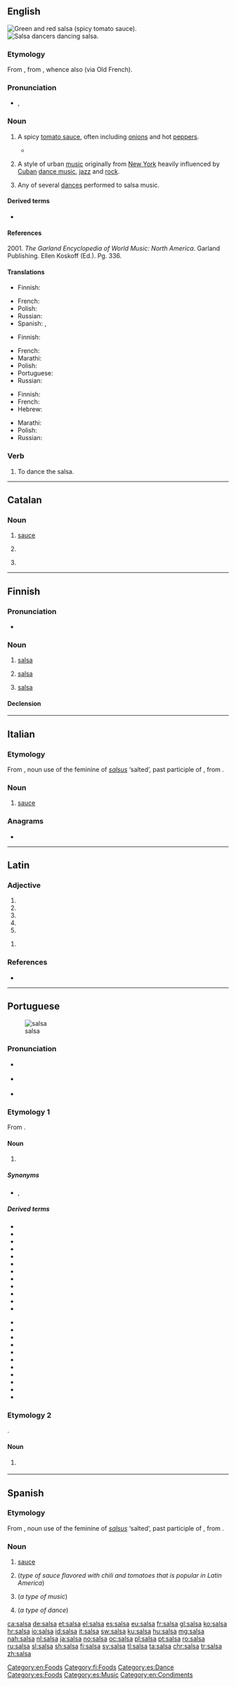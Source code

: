 ==English==
{{wikipedia}}
[[File:Mexico.Salsa.02.jpg|thumb|Green and red '''salsa''' (spicy tomato sauce).]]
[[File:Salsa_en_Cali.jpg|thumb|'''Salsa''' dancers dancing '''salsa'''.]]

===Etymology===
From {{etyl|es|en}} {{m|es|salsa||sauce}}, from {{etyl|la|en}} {{m|la|salsus||salted}}, whence also {{m|en|sauce}} (via Old French).

===Pronunciation===
* {{a|US}} {{enPR|sälʹsə}}, {{IPA|/ˈsɑl.sə/|lang=en}}

===Noun===
{{en-noun|~}}

# {{lb|en|countable}} A spicy [[tomato sauce]], often including [[onion]]s and hot [[pepper]]s.
#* {{quote-journal|author=Faye Fiore|title=Congress relishes another franking privilege: Meat lobby puts on the dog with exclusive luncheon for lawmakers – experts on pork|url=http://articles.latimes.com/1994-07-21/news/mn-18335_1_hot-dog|work={{w|Los Angeles Times}}|date=21 July 1994|passage=Congressmen gleefully wolfed down every imaginable version of the hot dog&nbsp;– smoked kielbasas, jumbo grillers, Big & Juicy's, kosher dogs and spiced dogs&nbsp;– topped with every imaginable condiment&nbsp;– hot mustard, sweet mustard, jalapenos, spaghetti sauce, regular relish, corn relish, maple syrup '''salsa''' and the secret sauce of Rep. {{w|Jack Kingston}} (R-Ga.). ("If I told you the recipe," an aide explained, "I'd have to shoot you.")}}
# {{lb|en|uncountable|music}} A style of urban [[music]] originally from [[New York]] heavily influenced by [[Cuban]] [[dance music]], [[jazz]] and [[rock]].
# {{lb|en|countable|dance}} Any of several [[dances]] performed to salsa music.

====Derived terms====
* {{l|en|salsa-like}}

====References====
2001. ''The Garland Encyclopedia of World Music: North America''. Garland Publishing. Ellen Koskoff (Ed.). Pg. 336.

====Translations====
{{trans-top|spicy tomato sauce}}
* Finnish: {{t+|fi|salsa}}
{{trans-mid}}
* French: {{t|fr|sauce salsa|f}}
* Polish: {{t+|pl|salsa|f}}
* Russian: {{t+|ru|са́льса|f}}
* Spanish: {{t|es|salsa mexicana|f}}, {{t|es|salsa picante|f}}
{{trans-bottom}}

{{trans-top|style of music}}
* Finnish: {{t+|fi|salsa}}
{{trans-mid}}
* French: {{t+|fr|salsa|f}}
* Marathi: {{t|mr|साल्सा|n|tr=sālsā|sc=Deva}}
* Polish: {{t+|pl|salsa|f}}
* Portuguese: {{t+|pt|salsa|f}}
* Russian: {{t+|ru|са́льса|f}}
{{trans-bottom}}

{{trans-top|dance}}
* Finnish: {{t+|fi|salsa}}
* French: {{t+|fr|salsa|f}}
* Hebrew: {{t+|he|סלסה|sc=Hebr}}
{{trans-mid}}
* Marathi: {{t|mr|साल्सा|m|tr=sālsā|sc=Deva}}
* Polish: {{t+|pl|salsa|f}}
* Russian: {{t+|ru|са́льса|f}}
{{trans-bottom}}

===Verb===
{{en-verb}}

# {{lb|en|intransitive}} To dance the salsa.

[[Category:en:Foods]]

----
==Catalan==

===Noun===
{{ca-noun|f}}

# [[sauce]]
# {{l|en|salsa}} {{gloss|music}}
# {{l|en|salsa}} {{gloss|dance}}
----
==Finnish==
{{wikipedia|lang=fi|Salsa (kastike)}}
{{wikipedia|lang=fi|Salsa (musiikki)}}
{{wikipedia|lang=fi|Salsa (tanssi)}}
{{finnish_index|s|a}}

===Pronunciation===
* {{hyphenation|sal|sa|lang=fi}}

===Noun===
{{head|fi|noun}}

# [[#English|salsa]] {{gloss|sauce}}
# {{lb|fi|music}} [[#English|salsa]]
# {{lb|fi|dance}} [[#English|salsa]]

====Declension====
{{fi-decl-kala|sals|||a}}

[[Category:fi:Foods]]

----

==Italian==

===Etymology===
From {{etyl|VL.|it}} {{m|la|salsa}}, noun use of the feminine of {{etyl|la|it}} ''[[salsus]]'' ‘salted’, past participle of {{m|la|sallere||to salt}}, from {{m|la|sal}}.

===Noun===
{{it-noun|f}}

# [[sauce]]

===Anagrams===
* {{l|it|lassa}}

----

==Latin==

===Adjective===
{{la-adj-form|salsa}}

# {{inflection of|salsus||nom|f|s|lang=la}}
# {{inflection of|salsus||nom|n|p|lang=la}}
# {{inflection of|salsus||acc|n|p|lang=la}}
# {{inflection of|salsus||voc|f|s|lang=la}}
# {{inflection of|salsus||voc|n|p|lang=la}}

{{la-adj-form|salsā}}

# {{inflection of|salsus||abl|f|s|lang=la}}

===References===
* {{R:du Cange}}

----

==Portuguese==
{{wikipedia|Salsa (desambiguação)|lang=pt}}
[[Image:Parsley_Flat.jpg|thumb|salsa]]

===Pronunciation===
* {{a|Portugal}} {{IPA|/ˈsaɫ.sɐ/|lang=pt}}
* {{a|Brazil}} {{IPA|/ˈsaw.sɐ/|lang=pt}}
* {{hyphenation|sal|sa|lang=pt}}

===Etymology 1===
From {{der|pt|la|[[salsa]] [[herba]]||salted herb}}.

====Noun====
{{pt-noun|f|s}}

# {{l|en|parsley}} {{gloss|''{{l|mul|Petroselinum crispum}}'', a herb}}

=====Synonyms=====
* {{l|pt|perrexil}}, {{l|pt|salsinha}}

=====Derived terms=====
{{rel-top}}
* {{l|pt|salsa-americana}}
* {{l|pt|salsa-ardente}}
* {{l|pt|salsa-branca}}
* {{l|pt|salsa-brava}}
* {{l|pt|salsa-crespa}}
* {{l|pt|salsa-da-praia}}
* {{l|pt|salsa-de-água}}
* {{l|pt|salsa-de-burro}}
* {{l|pt|salsa-de-castanheiro}}
* {{l|pt|salsa-de-cavalos}}
* {{l|pt|salsa-de-cheiro}}
* {{l|pt|salsa-de-cupim}}
{{rel-mid}}
* {{l|pt|salsa-do-brejo}}
* {{l|pt|salsa-do-campo}}
* {{l|pt|salsa-do-mato}}
* {{l|pt|salsa-do-monte}}
* {{l|pt|salsa-do-rio-grande-do-sul}}
* {{l|pt|salsa-do-rio-novo}}
* {{l|pt|salsa-dos-cavalos}}
* {{l|pt|salsa-dos-pântanos}}
* {{l|pt|salsa-gorda}}
* {{l|pt|salsa-leitosa}}
* {{l|pt|salsa-moura}}
{{rel-bottom}}

===Etymology 2===
{{bor|pt|es|salsa}}.

====Noun====
{{pt-noun|f|-}}

# {{lb|pt|music genre|dance genre}} {{l|en|salsa}} {{gloss|a music and dance genre influenced by Cuban music, jazz and rock}}

{{topics|pt|Herbs|Celery family plants}}
{{catlangname|pt|terms with multiple etymologies}}

----

==Spanish==

===Etymology===
From {{etyl|VL.|es}} {{m|la|salsa}}, noun use of the feminine of {{etyl|la|es}} ''[[salsus]]'' ‘salted’, past participle of {{m|la|sallere||to salt}}, from {{m|la|sal}}.

===Noun===
{{es-noun|f}}

# [[sauce]]
# {{l|en|salsa}} (''type of sauce flavored with chili and tomatoes that is popular in Latin America'')
# {{l|en|salsa}} (''a type of music'')
# {{l|en|salsa}} (''a type of dance'')

[[Category:es:Dance]]
[[Category:es:Foods]]
[[Category:es:Music]]
[[Category:en:Condiments]]

[[ca:salsa]]
[[de:salsa]]
[[et:salsa]]
[[el:salsa]]
[[es:salsa]]
[[eu:salsa]]
[[fr:salsa]]
[[gl:salsa]]
[[ko:salsa]]
[[hr:salsa]]
[[io:salsa]]
[[id:salsa]]
[[it:salsa]]
[[sw:salsa]]
[[ku:salsa]]
[[hu:salsa]]
[[mg:salsa]]
[[nah:salsa]]
[[nl:salsa]]
[[ja:salsa]]
[[no:salsa]]
[[oc:salsa]]
[[pl:salsa]]
[[pt:salsa]]
[[ro:salsa]]
[[ru:salsa]]
[[sl:salsa]]
[[sh:salsa]]
[[fi:salsa]]
[[sv:salsa]]
[[tl:salsa]]
[[ta:salsa]]
[[chr:salsa]]
[[tr:salsa]]
[[zh:salsa]]
